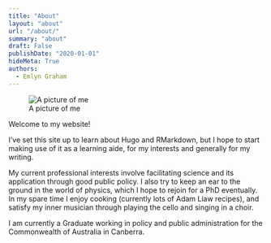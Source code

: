 ```yaml
---
title: "About"
layout: "about"
url: "/about/"
summary: "about"
draft: False
publishDate: "2020-01-01"
hideMeta: True
authors:
  - Emlyn Graham
---
```


![A picture of me](../emlyn.JPG)

Welcome to my website!

I’ve set this site up to learn about Hugo and RMarkdown, but I hope to start making use of it as a learning aide, for my interests and generally for my writing.

My current professional interests involve facilitating science and its application through good public policy. I also try to keep an ear to the ground in the world of physics, which I hope to rejoin for a PhD eventually. In my spare time I enjoy cooking (currently lots of Adam Liaw recipes), and satisfy my inner musician through playing the cello and singing in a choir.

I am currently a Graduate working in policy and public administration for the Commonwealth of Australia in Canberra.


